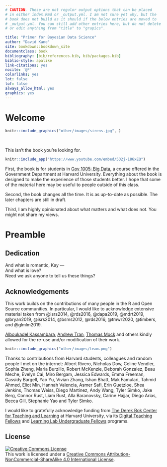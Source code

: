 ```yaml
---
# CAUTION. These are not regulor output options that can be placed
# in either index.Rmd or _output.yml. I am not sure yet why, but the
# book does not build as it should if the below entries are moved to
# _output.yml. You can still add other entries here, but do not delete
# or edit anything from "title" to "grapics".

title: "Primer for Bayesian Data Science"
author: "David Kane"
site: bookdown::bookdown_site
documentclass: book
bibliography: [bib/references.bib, bib/packages.bib]
biblio-style: apalike
link-citations: yes
nocite: '@*'
colorlinks: yes
lot: false
lof: false
always_allow_html: yes
graphics: yes
---
```


# Welcome {.unnumbered}

<!-- nocite: '@*' is what ensures that all the references appear. Not sure why! -->

<!-- Need a new cover. Sirens will do for now. Format more like Mastering Shiny?-->

```r
knitr::include_graphics("other/images/sirens.jpg", ) 
```

&nbsp;

This isn't the book you're looking for.

```r
knitr::include_app("https://www.youtube.com/embed/532j-186xEQ")
```

First, the book is for students in [Gov 1005: Big Data](https://www.davidkane.info/files/gov_1005_spring_2021.html), a course offered in the Government Department at Harvard University. Everything about the book is designed to make the experience of those students better. I hope that some of the material here may be useful to people outside of this class.

Second, the book changes all the time. It is as up-to-date as possible. The later chapters are still in draft.

Third, I am highly opinionated about what matters and what does not. You might not share my views. 


# Preamble {-}


## Dedication {-}

And what is romantic, Kay ---  
And what is love?  
Need we ask anyone to tell us these things?  

## Acknowledgements {-}

This work builds on the contributions of many people in the R and Open Source communities. In particular, I would like to acknowledge extensive material taken from @isrs2014, @rds2016, @dapa2019, @mdrt2019, @bryan2019, @isrs2014, @bsms2012, @rds2016, @tmwr2020, @timbers, and @glmlm2019.   
 
[Alboukadel Kassambara](https://www.datanovia.com/en/blog/gganimate-how-to-create-plots-with-beautiful-animation-in-r/), [Andrew Tran](https://github.com/andrewbtran/NICAR-2019-mapping), [Thomas Mock](https://themockup.blog/posts/2020-05-16-gt-a-grammer-of-tables/) and others kindly allowed for the re-use and/or modification of their work.

```r
knitr::include_graphics("other/images/team.png") 
```
 
Thanks to contributions from Harvard students, colleagues and random people I met on the internet: Albert Rivero, Nicholas Dow, Celine Vendler, Sophia Zheng, Maria Burzillo, Robert McKenzie, Deborah Gonzalez, Beau Meche, Evelyn Cai, Miro Bergam, Jessica Edwards, Emma Freeman, Cassidy Bargell, Yao Yu, Vivian Zhang, Ishan Bhatt,  Mak Famulari, Tahmid Ahmed, Eliot Min, Hannah Valencia, Asmer Safi, Erin Guetzloe, Shea Jenkins, Thomas Weiss, Diego Martinez, Andy Wang, Tyler Simko, Jake Berg, Connor Rust, Liam Rust, Alla Baranovsky, Carine Hajjar, Diego Arias, Becca Gill, Stephanie Yao and Tyler Simko.

I would like to gratefully acknowledge funding from [The Derek Bok Center for Teaching and Learning](https://bokcenter.harvard.edu/) at Harvard University, via its [Digital Teaching Fellows](https://bokcenter.harvard.edu/graduate-fellows-0) and [Learning Lab Undergraduate Fellows](https://bokcenter.harvard.edu/undergraduate-fellows) programs.


## License {-}

<a rel="license" href="http://creativecommons.org/licenses/by-nc-sa/4.0/"><img alt="Creative Commons License" style="border-width:0" src="https://i.creativecommons.org/l/by-nc-sa/4.0/88x31.png" /></a><br />This work is licensed under a <a rel="license" href="http://creativecommons.org/licenses/by-nc-sa/4.0/">Creative Commons Attribution-NonCommercial-ShareAlike 4.0 International License</a>.



